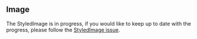 ## Image

<Callout type="info">
  The StyledImage is in progress, if you would like to keep up to date with the progress, please follow the <a href="https://github.com/conceptadev/mix/issues/166"> StyledImage issue</a>. 
</Callout>
